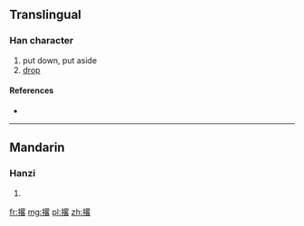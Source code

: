 ==Translingual==

===Han character===
{{Han char|rn=64|rad=手|as=11|sn=14|four=5606<sub>4</sub>|canj=手田竹口 (QWHR)}}

# put down, put aside
# [[drop]]

====References====
* {{Han ref|kx=0453.191|dkj=12673|hdz=31946.050|uh=6482|ud=25730|bh=E1E6|bd=57830}}

----

==Mandarin==

===Hanzi===
{{cmn-hanzi|pin=[[lüè]] ([[lüe4]])|wg=lüeh<sup>4</sup>}}

# {{defn|lang=cmn|sort=手11}}

[[fr:撂]]
[[mg:撂]]
[[pl:撂]]
[[zh:撂]]